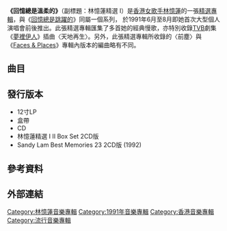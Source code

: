 {{unreferenced|time=2016-09-11T06:58:00+00:00}}
{{Infobox Album 
| Name		= 回憶總是溫柔的 林憶蓮精選 I
| Type		= [[精選輯|精選輯]]
| Artist	= [[林憶蓮|林憶蓮]] 
| Cover		= 
| Released	= 1991年6月
| Recorded	= 1988年9月－1991年
| Length	= 
| Genre		= [[粵語流行音樂|粵語流行音樂]]<br>[[國語流行音樂|國語流行音樂]]
| Label		= [[香港華納唱片|香港華納唱片]]
| Producer	= 許願、林憶蓮
| Last album	= [[超級金裝憶蓮|超級金裝憶蓮]]<br>(1990)
| This album	= '''回憶總是溫柔的 林憶蓮精選 I'''<br>(1991)
| Next album	= [[回憶總是跳躍的_林憶蓮精選_II|回憶總是跳躍的 林憶蓮精選 II]]<br>(1991)
}}

'''《回憶總是溫柔的》'''（副標題：林憶蓮精選 I）是[[香港|香港]][[女歌手|女歌手]][[林憶蓮|林憶蓮]]的一張[[精選輯|精選專輯]]，與《[[回憶總是跳躍的_林憶蓮精選_II|回憶總是跳躍的]]》同屬一個系列， 於1991年6月至8月即她首次大型個人演唱會前後推出。此張精選專輯匯集了多首她的經典慢歌，亦特別收錄[[TVB|TVB]]劇集《[[夢裡伊人|夢裡伊人]]》插曲〈天地再生〉。另外，此張精選專輯所收錄的〈前塵〉與《[[都市觸覺_Part_III_Faces_And_Places|Faces & Places]]》專輯內版本的編曲略有不同。

==曲目==
{{Tracklist
| total_length = 57:17
| all_producer = [[許願|許願]]、[[林憶蓮|林憶蓮]]
| all_note = except

| title1 = 愛上一個不回家的人
| note1 = 
| longnote1 = 
| music1 = [[陳志遠|陳志遠]]
| lyrics1 = 丁曉雯
| arranger1 = 陳志遠
| producer1 = 
| extra1 = 
| length1 = 5:01

| title2 = 前塵
| note2 = 新編曲版本
| longnote2 = 
| music2 = [[Dick_Lee|Dick Lee]]
| lyrics2 = [[周禮茂|周禮茂]]
| arranger2 = [[倫永亮|倫永亮]]
| producer2 = 
| extra2 = 
| length2 = 5:02

| title3 = 破曉
| note3 = 
| longnote3 = 
| music3 = Dick Lee
| lyrics3 = 周禮茂
| arranger3 = Dick Lee
| producer3 = 
| extra3 = 
| length3 = 5:02

| title4 = 你是我的男人
| note4 = 
| longnote4 = 
| music4 = Evert Verhees、Patricia Maessen
| lyrics4 = [[林振強|林振強]]
| arranger4 = Alexander de la Cruz
| producer4 = 
| extra4 = 
| length4 = 3:47

| title5 = 還有
| note5 = [[王傑_(歌手)|王傑]]合唱
| longnote5 = 
| music5 = [[李宗盛|李宗盛]]
| lyrics5 = [[潘源良|潘源良]]
| arranger5 = 倫永亮
| producer5 = 
| extra5 = 
| length5 = 4:30

| title6 = 多謝
| note6 = 
| longnote6 = 
| music6 = Robert Clivilles
| lyrics6 = 林振強
| arranger6 = Alexander de la Cruz
| producer6 = 
| extra6 = 
| length6 = 5:34

| title7 = 天地再生
| note7 = 	首次收錄；[[TVB|TVB]]劇集《夢裡伊人》插曲
| longnote7 = 
| music7 = Dick Lee
| lyrics7 = 周禮茂
| arranger7 = Alexander de la Cruz
| producer7 = 
| extra7 = 
| length7 = 4:41

| title8 = 情人的眼淚
| note8 = 
| longnote8 = 
| music8 = [[姚敏|姚敏]]
| lyrics8 = [[陳蝶衣|陳蝶衣]]、Dick Lee
| arranger8 = Dick Lee
| producer8 = 
| extra8 = 
| length8 = 4:55

| title9 = 你令我性感
| note9 = 
| longnote9 = 
| music9 = Narada Michael Walden、Liz Jackson、Walter Afanasieff
| lyrics9 = [[林夕|林夕]]
| arranger9 = [[杜自持|杜自持]]
| producer9 = 
| extra9 = 
| length9 = 4:36

| title10 = 依然
| note10 = 監製：倫永亮、許願
| longnote10 = 
| music10 = Antonina Armato、Giuseppe Cantarelli
| lyrics10 = 林振強
| arranger10 = Alexander de la Cruz
| producer10 = 
| extra10 = 
| length10 = 5:01

| title11 = 走在大街的女子
| note11 = 
| longnote11 = 
| music11 = [[陳耀川|陳耀川]]
| lyrics11 = 張方露
| arranger11 = 杜自持
| producer11 = 
| extra11 = 
| length11 = 4:25

| title12 = 此情只待成追憶
| note12 = 倫永亮合唱；監製：倫永亮、許願
| longnote12 = 
| music12 = David Foster、Linda Thompson-Jenner
| lyrics12 = 卡龍
| arranger12 = 倫永亮
| producer12 = 
| extra12 = 
| length12 = 4:02
}}

==發行版本==
*12寸LP
*盒帶
*CD
*林憶蓮精選 I II Box Set 2CD版
*Sandy Lam Best Memories 23 2CD版 (1992)

==參考資料==

==外部連結==

{{林憶蓮}}

[[Category:林憶蓮音樂專輯|Category:林憶蓮音樂專輯]]
[[Category:1991年音樂專輯|Category:1991年音樂專輯]]
[[Category:香港音樂專輯|Category:香港音樂專輯]]
[[Category:流行音樂專輯|Category:流行音樂專輯]]